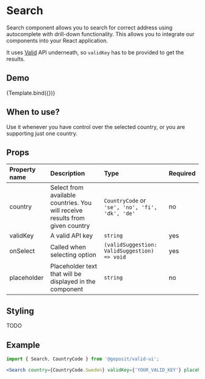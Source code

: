 
<Meta title="Valid/Search" component={Search} />

# Search

Search component allows you to search for correct address using autocomplete with drill-down functionality.
This allows you to integrate our components into your React application.

It uses [Valid](https://developer.geposit.se/docs/valid-20) API underneath, so `validKey` has to be provided to get the results.

## Demo


<Canvas>
  <Story name="Base template" argTypes={{
    country: {
      name: 'Country',
      description: 'Select country where valid search will be performed',
      options: Object.values(CountryCode),
      mapping: CountryCode,
      control: {
        type: 'select',
      },
      defaultValue: CountryCode.Sweden,
    },
    validKey: {
      name: 'Valid key',
      type: 'string',
      defaultValue: '',
    },
    placeholder: {
      name: 'Placeholder',
      type: 'string',
      defaultValue: 'Search for address',
    },
  }}>
    {Template.bind({})}
  </Story>
</Canvas>

## When to use?
Use it whenever you have control over the selected country, or you are supporting just one country.

## Props

| Property name      | Description                                                                  | Type                                                           | Required |
| :---               | :----                                                                        | :----                                                          | :---- |
| country            | Select from available countries. You will receive results from given country | `CountryCode` or `'se', 'no', 'fi', 'dk', 'de'`                | no |
| validKey           | A valid API key                                                              | `string`                                                       | yes |
| onSelect           | Called when selecting option                                                 | `(validSuggestion: ValidSuggestion) => void`                   | yes |
| placeholder        | Placeholder text that will be displayed in the component                     | `string`                                                       | no |

## Styling
TODO

## Example
```jsx
import { Search, CountryCode } from '@geposit/valid-ui';

<Search country={CountryCode.Sweden} validKey={'YOUR_VALID_KEY'} placeholder={'test'} />
```